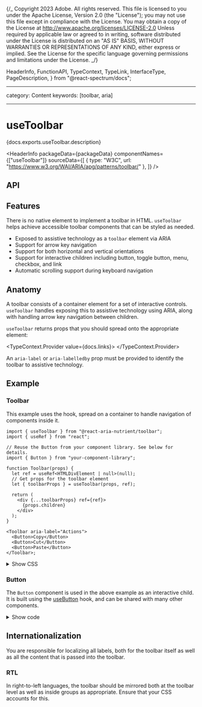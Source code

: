 {/_ Copyright 2023 Adobe. All rights reserved.
This file is licensed to you under the Apache License, Version 2.0 (the "License");
you may not use this file except in compliance with the License. You may obtain a copy
of the License at http://www.apache.org/licenses/LICENSE-2.0
Unless required by applicable law or agreed to in writing, software distributed under
the License is distributed on an "AS IS" BASIS, WITHOUT WARRANTIES OR REPRESENTATIONS
OF ANY KIND, either express or implied. See the License for the specific language
governing permissions and limitations under the License. _/}


  HeaderInfo,
  FunctionAPI,
  TypeContext,
  TypeLink,
  InterfaceType,
  PageDescription,
} from "@react-spectrum/docs";

---

category: Content
keywords: [toolbar, aria]

---

# useToolbar

<PageDescription>{docs.exports.useToolbar.description}</PageDescription>

<HeaderInfo
  packageData={packageData}
  componentNames={["useToolbar"]}
  sourceData={[
    { type: "W3C", url: "https://www.w3.org/WAI/ARIA/apg/patterns/toolbar/" },
  ]}
/>

## API

<FunctionAPI function={docs.exports.useToolbar} links={docs.links} />

## Features

There is no native element to implement a toolbar in HTML. `useToolbar`
helps achieve accessible toolbar components that can be styled as needed.

- Exposed to assistive technology as a `toolbar` element via ARIA
- Support for arrow key navigation
- Support for both horizontal and vertical orientations
- Support for interactive children including button, toggle button, menu, checkbox, and link
- Automatic scrolling support during keyboard navigation

## Anatomy

<Anatomy />

A toolbar consists of a container element for a set of interactive controls.
`useToolbar` handles exposing this to assistive technology using ARIA, along with
handling arrow key navigation between children.

`useToolbar` returns props that you should spread onto the appropriate element:

<TypeContext.Provider value={docs.links}>
  <InterfaceType
    properties={docs.links[docs.exports.useToolbar.return.id].properties}
  />
</TypeContext.Provider>

An `aria-label` or `aria-labelledby` prop must be provided to identify the toolbar to assistive technology.

## Example

### Toolbar

This example uses the <TypeLink links={docs.links} type={docs.exports.useToolbar} /> hook, spread on a container to handle
navigation of components inside it.

```tsx example
import { useToolbar } from "@react-aria-nutrient/toolbar";
import { useRef } from "react";

// Reuse the Button from your component library. See below for details.
import { Button } from "your-component-library";

function Toolbar(props) {
  let ref = useRef<HTMLDivElement | null>(null);
  // Get props for the toolbar element
  let { toolbarProps } = useToolbar(props, ref);

  return (
    <div {...toolbarProps} ref={ref}>
      {props.children}
    </div>
  );
}

<Toolbar aria-label="Actions">
  <Button>Copy</Button>
  <Button>Cut</Button>
  <Button>Paste</Button>
</Toolbar>;
```

<details>
  <summary style={{fontWeight: 'bold'}}><ChevronRight size="S" /> Show CSS</summary>

```css
[role="toolbar"] {
  --separator-color: var(--spectrum-global-color-gray-500);
  display: flex;
  flex-wrap: wrap;
  gap: 5px;
}
```

</details>

### Button

The `Button` component is used in the above example as an interactive child. It is built using the [useButton](useButton.html) hook, and can be shared with many other components.

<details>
  <summary style={{fontWeight: 'bold'}}><ChevronRight size="S" /> Show code</summary>

```tsx example export=true render=false
import { useButton } from "@react-aria-nutrient/button";

function Button(props) {
  let { children } = props;
  let ref = useRef<HTMLButtonElement | null>(null);
  let { buttonProps, isPressed } = useButton(
    {
      ...props,
      elementType: "span",
    },
    ref
  );

  return (
    <span
      {...buttonProps}
      style={{
        background: isPressed ? "#bbb" : "#aaa",
        color: "black",
        cursor: "default",
        padding: "5px 10px",
      }}
      ref={ref}
    >
      {children}
    </span>
  );
}
```

</details>

## Internationalization

You are responsible for localizing all labels, both for the toolbar itself as well as all the
content that is passed into the toolbar.

### RTL

In right-to-left languages, the toolbar should be mirrored both at the toolbar level as well as inside groups as appropriate.
Ensure that your CSS accounts for this.
